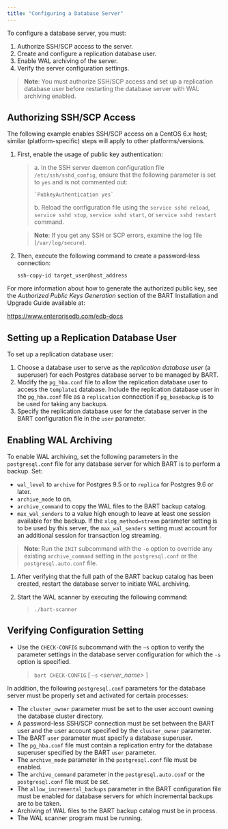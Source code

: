 ```yaml
---
title: "Configuring a Database Server"
---
```




To configure a database server, you must:

1.  Authorize SSH/SCP access to the server.
2.  Create and configure a replication database user.
3.  Enable WAL archiving of the server.
4.  Verify the server configuration settings.

> **Note**: You must authorize SSH/SCP access and set up a replication database user before restarting the database server with WAL archiving enabled.

## Authorizing SSH/SCP Access

The following example enables SSH/SCP access on a CentOS 6.x host; similar (platform-specific) steps will apply to other platforms/versions.

1.  First, enable the usage of public key authentication:

    > a.  In the SSH server daemon configuration file `/etc/ssh/sshd_config`, ensure that the following parameter is set to `yes` and is not commented out:
    >
    >     `PubkeyAuthentication yes`
    >
    > b.  Reload the configuration file using the `service sshd reload`, `service sshd stop`, `service sshd start`, or `service sshd restart` command.

    > **Note**: If you get any SSH or SCP errors, examine the log file (`/var/log/secure`).

2.  Then, execute the following command to create a password-less connection:

    `ssh-copy-id target_user@host_address`

For more information about how to generate the authorized public key, see the *Authorized Public Keys Generation* section of the BART Installation and Upgrade Guide available at:

<https://www.enterprisedb.com/edb-docs>

## Setting up a Replication Database User

To set up a replication database user:

1.  Choose a database user to serve as the *replication database user* (a superuser) for each Postgres database server to be managed by BART.
2.  Modify the `pg_hba.conf` file to allow the replication database user to access the `template1` database. Include the replication database user in the `pg_hba.conf` file as a `replication` connection if `pg_basebackup` is to be used for taking any backups.
3.  Specify the replication database user for the database server in the BART configuration file in the `user` parameter.

## Enabling WAL Archiving

To enable WAL archiving, set the following parameters in the `postgresql.conf` file for any database server for which BART is to perform a backup. Set:

-   `wal_level` to `archive` for Postgres 9.5 or to `replica` for Postgres 9.6 or later.
-   `archive_mode` to on.
-   `archive_command` to copy the WAL files to the BART backup catalog.
-   `max_wal_senders` to a value high enough to leave at least one session available for the backup. If the `xlog_method=stream` parameter setting is to be used by this server, the `max_wal_senders` setting must account for an additional session for transaction log streaming.

> **Note**: Run the `INIT` subcommand with the `-o` option to override any existing `archive_command` setting in the `postgresql.conf` or the `postgresql.auto.conf` file.

1.  After verifying that the full path of the BART backup catalog has been created, restart the database server to initiate WAL archiving.

2.  Start the WAL scanner by executing the following command:

    > `./bart-scanner`

## Verifying Configuration Setting

-   Use the `CHECK-CONFIG` subcommand with the `–s` option to verify the parameter settings in the database server configuration for which the `-s` option is specified.

    > `bart CHECK-CONFIG` \[ `–s` *&lt;server\_name&gt;* \]

In addition, the following `postgresql.conf` parameters for the database server must be properly set and activated for certain processes:

-   The `cluster_owner` parameter must be set to the user account owning the database cluster directory.
-   A password-less SSH/SCP connection must be set between the BART user and the user account specified by the `cluster_owner` parameter.
-   The BART `user` parameter must specify a database superuser.
-   The `pg_hba.conf` file must contain a replication entry for the database superuser specified by the BART `user` parameter.
-   The `archive_mode` parameter in the `postgresql.conf` file must be enabled.
-   The `archive_command` parameter in the `postgresql.auto.conf` or the `postgresql.conf` file must be set.
-   The `allow_incremental_backups` parameter in the BART configuration file must be enabled for database servers for which incremental backups are to be taken.
-   Archiving of WAL files to the BART backup catalog must be in process.
-   The WAL scanner program must be running.
